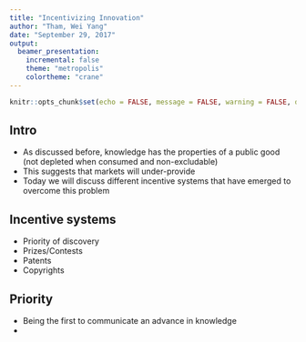 ```yaml
---
title: "Incentivizing Innovation"
author: "Tham, Wei Yang"
date: "September 29, 2017"
output: 
  beamer_presentation:
    incremental: false
    theme: "metropolis"
    colortheme: "crane"
---
```


```r
knitr::opts_chunk$set(echo = FALSE, message = FALSE, warning = FALSE, dev = 'pdf')
```

## Intro
- As discussed before, knowledge has the properties of a public good (not depleted when consumed and non-excludable)
- This suggests that markets will under-provide
- Today we will discuss different incentive systems that have emerged to overcome this problem

## Incentive systems
- Priority of discovery
- Prizes/Contests
- Patents
- Copyrights

## Priority 
- Being the first to communicate an advance in knowledge
- 
